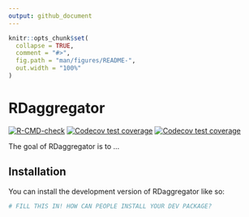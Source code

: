 ```yaml
---
output: github_document
---
```


<!-- README.md is generated from README.Rmd. Please edit that file -->

```r
knitr::opts_chunk$set(
  collapse = TRUE,
  comment = "#>",
  fig.path = "man/figures/README-",
  out.width = "100%"
)
```

# RDaggregator

<!-- badges: start -->
[![R-CMD-check](https://github.com/Thorry13/RDaggregator/actions/workflows/R-CMD-check.yaml/badge.svg)](https://github.com/Thorry13/RDaggregator/actions/workflows/R-CMD-check.yaml)
[![Codecov test coverage](https://codecov.io/gh/Thorry13/RDaggregator/graph/badge.svg)](https://app.codecov.io/gh/Thorry13/RDaggregator)
[![Codecov test coverage](https://codecov.io/gh/BNDMR/RDaggregator/graph/badge.svg)](https://app.codecov.io/gh/BNDMR/RDaggregator)
<!-- badges: end -->

The goal of RDaggregator is to ...

## Installation

You can install the development version of RDaggregator like so:

``` r
# FILL THIS IN! HOW CAN PEOPLE INSTALL YOUR DEV PACKAGE?
```

